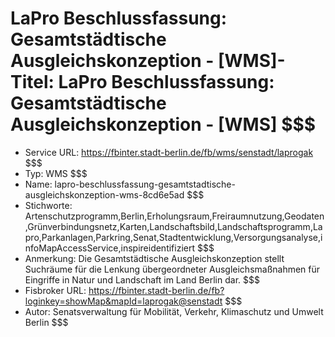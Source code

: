 # LaPro Beschlussfassung: Gesamtstädtische Ausgleichskonzeption - [WMS]- Titel: LaPro Beschlussfassung: Gesamtstädtische Ausgleichskonzeption - [WMS] $$$
- Service URL: https://fbinter.stadt-berlin.de/fb/wms/senstadt/laprogak $$$
- Typ: WMS $$$
- Name: lapro-beschlussfassung-gesamtstadtische-ausgleichskonzeption-wms-8cd6e5ad $$$
- Stichworte: Artenschutzprogramm,Berlin,Erholungsraum,Freiraumnutzung,Geodaten,Grünverbindungsnetz,Karten,Landschaftsbild,Landschaftsprogramm,Lapro,Parkanlagen,Parkring,Senat,Stadtentwicklung,Versorgungsanalyse,infoMapAccessService,inspireidentifiziert $$$
- Anmerkung: Die Gesamtstädtische Ausgleichskonzeption stellt Suchräume für die Lenkung übergeordneter Ausgleichsmaßnahmen für Eingriffe in Natur und Landschaft im Land Berlin dar. $$$
- Fisbroker URL: https://fbinter.stadt-berlin.de/fb?loginkey=showMap&mapId=laprogak@senstadt $$$
- Autor: Senatsverwaltung für Mobilität, Verkehr, Klimaschutz und Umwelt Berlin $$$
